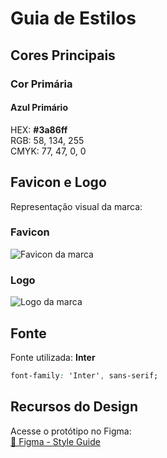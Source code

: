 
<Meta title="Guia de Estilos" />

# Guia de Estilos

## Cores Principais

### Cor Primária
<div style={{
  display: 'flex',
  alignItems: 'center',
  gap: '16px',
  margin: '20px 0',
  padding: '16px',
  backgroundColor: '#f8f9fa',
  borderRadius: '8px'
}}>
  <div style={{
    width: '60px',
    height: '60px',
    backgroundColor: '#004D61',
    borderRadius: '8px',
    border: '1px solid #dee2e6'
  }}></div>
  <div>
    <h4 style={{ margin: '0 0 4px 0' }}>Azul Primário</h4>
    <p style={{ margin: 0, fontFamily: 'monospace' }}>
      HEX: <strong>#3a86ff</strong><br />
      RGB: 58, 134, 255<br />
      CMYK: 77, 47, 0, 0
    </p>
  </div>
</div>

## Favicon e Logo

Representação visual da marca:

### Favicon
<div style={{ margin: '20px 0' }}>
  <img 
    src={favicon} 
    alt="Favicon da marca" 
    style={{ width: '32px', height: '32px' }} 
  />
</div>

### Logo
<div style={{ margin: '20px 0' }}>
  <img 
    src={logo} 
    alt="Logo da marca" 
    style={{ maxWidth: '200px', height: 'auto' }} 
  />
</div>

## Fonte

Fonte utilizada: **Inter**

```css
font-family: 'Inter', sans-serif;
````

## Recursos do Design

Acesse o protótipo no Figma:  
[🔗 Figma - Style Guide](https://www.figma.com/design/ns5TC3X5Xr8V7I3LYKg9KA/Projeto-Financeiro?node-id=80-199&p=f&t=WuFGpvnVZE0j8WlL-0)